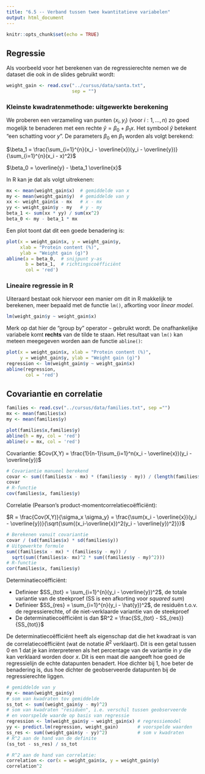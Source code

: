 ```yaml
---
title: "6.5 -- Verband tussen twee kwantitatieve variabelen"
output: html_document
---
```


```r
knitr::opts_chunk$set(echo = TRUE)
```


## Regressie

Als voorbeeld voor het berekenen van de regressierechte nemen we de dataset die ook in de slides gebruikt wordt:

```r
weight_gain <- read.csv("../cursus/data/santa.txt",
                        sep = "")
```

### Kleinste kwadratenmethode: uitgewerkte berekening

We proberen een verzameling van punten $(x_i, y_i)$ (voor $i: 1, \ldots, n$) zo goed mogelijk te benaderen met een rechte $\hat{y} = \beta_0 + \beta_1 x$. Het symbool $\hat{y}$ betekent "een schatting voor $y$". De parameters $\beta_0$ en $\beta_1$ worden als volgt berekend:

$\beta_1 = \frac{\sum_{i=1}^{n}(x_i - \overline{x})(y_i - \overline{y})}{\sum_{i=1}^{n}(x_i - x)^2}$

$\beta_0 = \overline{y} - \beta_1 \overline{x}$

In R kan je dat als volgt uitrekenen:

```r
mx <- mean(weight_gain$x)  # gemiddelde van x
my <- mean(weight_gain$y)  # gemiddelde van y
xx <- weight_gain$x - mx   # x - mx
yy <- weight_gain$y - my   # y - my
beta_1 <- sum(xx * yy) / sum(xx^2)
beta_0 <- my - beta_1 * mx
```

Een plot toont dat dit een goede benadering is:

```r
plot(x = weight_gain$x, y = weight_gain$y,
     xlab = "Protein content (%)",
     ylab = "Weight gain (g)")
abline(a = beta_0,  # snijpunt y-as
       b = beta_1,  # richtingscoëfficiënt
       col = 'red')
```

### Lineaire regressie in R

Uiteraard bestaat ook hiervoor een manier om dit in R makkelijk te berekenen, meer bepaald met de functie `lm()`, afkorting voor *linear model*.

```r
lm(weight_gain$y ~ weight_gain$x)
```

Merk op dat hier de "group by" operator `~` gebruikt wordt. De onafhankelijke variabele komt **rechts** van de tilde te staan. Het resultaat van `lm()` kan meteen meegegeven worden aan de functie `abline()`:

```r
plot(x = weight_gain$x, xlab = "Protein content (%)",
     y = weight_gain$y, ylab = "Weight gain (g)")
regression <- lm(weight_gain$y ~ weight_gain$x)
abline(regression,
       col = 'red')
```

## Covariantie en correlatie

```r
families <- read.csv("../cursus/data/families.txt", sep ="")
mx <- mean(families$x)
my <- mean(families$y)

plot(families$x,families$y)
abline(h = my, col = 'red')
abline(v = mx, col = 'red')
```

Covariantie: $Cov(X,Y) = \frac{1}{n-1}\sum_{i=1}^n(x_i - \overline{x})(y_i - \overline{y})$

```r
# Covariantie manueel berekend
covar <- sum((families$x - mx) * (families$y - my)) / (length(families$x) - 1)
covar
# R-functie
cov(families$x, families$y)
```

Correlatie (Pearson's product-momentcorrelatiecoëfficiënt):

$R = \frac{Cov(X,Y)}{\sigma_x \sigma_y} = \frac{\sum(x_i - \overline{x})(y_i - \overline{y})}{\sqrt{\sum{(x_i-\overline{x})^2(y_i - \overline{y})^2}}}$

```r
# Berekenen vanuit covariantie
covar / (sd(families$x) * sd(families$y))
# Uitgewerkte formule
sum((families$x - mx) * (families$y - my)) / 
  sqrt(sum((families$x- mx)^2 * sum((families$y - my)^2)))
# R-functie
cor(families$x, families$y)
```

Determinatiecoëfficiënt:

- Definieer $SS_{tot} = \sum_{i=1}^{n}(y_i - \overline{y})^2$, de totale variantie van de steekproef (SS is een afkorting voor *squared sum*)
- Definieer $SS_{res} = \sum_{i=1}^{n}(y_i - \hat{y})^2$, de residuën t.o.v. de regressierechte, of de niet-verklaarde variantie van de steekproef
- De determinatiecoëfficiënt is dan $R^2 = \frac{SS_{tot} - SS_{res}}{SS_{tot}}$

De determinatiecoëfficiënt heeft als eigenschap dat die het kwadraat is van de correlatiecoëfficiënt (wat de notatie $R^2$ verklaart). Dit is een getal tussen 0 en 1 dat je kan interpreteren als het percentage van de variantie in $y$ die kan verklaard worden door $x$. Dit is een maat die aangeeft hoe goed de regressielijn de echte datapunten benadert. Hoe dichter bij 1, hoe beter de benadering is, dus hoe dichter de geobserveerde datapunten bij de regressierechte liggen.

```r
# gemiddelde van y
my <- mean(weight_gain$y)
# som van kwadraten tov gemiddelde
ss_tot <- sum((weight_gain$y - my)^2)
# som van kwadraten "residuën", i.e. verschil tussen geobserveerde
# en voorspelde waarde op basis van regressie
regression <- lm(weight_gain$y ~ weight_gain$x) # regressiemodel
yy <- predict.lm(regression, weight_gain)       # voorspelde waarden
ss_res <- sum((weight_gain$y - yy)^2)           # som v kwadraten
# R^2 aan de hand van de definite
(ss_tot - ss_res) / ss_tot

# R^2 aan de hand van correlatie:
correlation <- cor(x = weight_gain$x, y = weight_gain$y)
correlation^2
```
